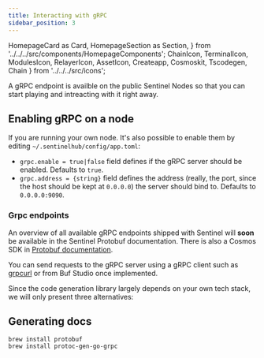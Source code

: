 ```yaml
---
title: Interacting with gRPC
sidebar_position: 3
---
```


  HomepageCard as Card,
  HomepageSection as Section,
} from '../../../src/components/HomepageComponents';
  ChainIcon,
  TerminalIcon,
  ModulesIcon,
  RelayerIcon,
  AssetIcon,
  Createapp,
  Cosmoskit,
  Tscodegen,
  Chain
} from '../../../src/icons';

A gRPC endpoint is availble on the public Sentinel Nodes so that you can start playing and intreacting with it right away.

## Enabling gRPC on a node
If you are running your own node. It's also possible to enable them by editing  `~/.sentinelhub/config/app.toml`: 

* `grpc.enable = true|false` field defines if the gRPC server should be enabled. Defaults to `true`.
* `grpc.address = {string}` field defines the address (really, the port, since the host should be kept at `0.0.0.0`) the server should bind to. Defaults to `0.0.0.0:9090`.



### Grpc endpoints
An overview of all available gRPC endpoints shipped with Sentinel will **soon** be available in the Sentinel Protobuf documentation. There is also a Cosmos SDK in [Protobuf documentation](https://buf.build/cosmos/cosmos-sdk).

You can send requests to the gRPC server using a gRPC client such as [grpcurl](https://github.com/fullstorydev/grpcurl) or from Buf Studio once implemented.


Since the code generation library largely depends on your own tech stack, we will only present three alternatives:



<Section title="Frontend SDK Libraries & Utilities" id="web-sdks" hasSubSections >
  <Section>
    <Card
      title="grpcurl"
      description="Ideal for generic debugging and testing"
      to="/apis/grpc/interact-grpc-curl"
      svgFile="/icons/grpcurl.svg"
    />
    <Card
      title="Buf Studio (not yet implemented)"
      description="An interactive web UI for all the gRPC and Protobuf services"
      to="/apis/grpc/interact-grpc-buf-studio"
      svgFile="/icons/buf.svg"
    />
    <Card
      title="gRPC Go"
      description="gRPC inside a Go program"
      to="/apis/grpc/interact-grpc-go"
      svgFile="/icons/go.svg"
    />
  </Section>
</Section>


## Generating docs

```
brew install protobuf
brew install protoc-gen-go-grpc
```
